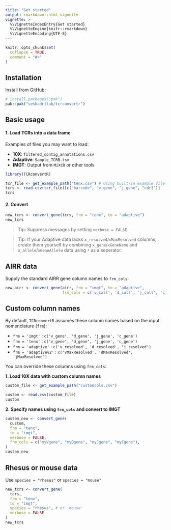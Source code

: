 ```yaml
---
title: "Get started"
output: rmarkdown::html_vignette
vignette: >
  %\VignetteIndexEntry{Get started}
  %\VignetteEngine{knitr::rmarkdown}
  %\VignetteEncoding{UTF-8}
---
```


```r
knitr::opts_chunk$set(
  collapse = TRUE,
  comment = "#>"
)
```

## Installation

Install from GitHub:

``` r
# install.packages("pak")
pak::pak("seshadrilab/tcrconvertr")
```

## Basic usage

#### 1. Load TCRs into a data frame

Examples of files you may want to load:

- **10X**: `filtered_contig_annotations.csv`
- **Adaptive**: `Sample_TCRB.tsv`
- **IMGT**: Output from `MiXCR` or other tools

```r
library(TCRconvertR)

tcr_file <- get_example_path("tenx.csv") # Using built-in example file
tcrs <- read.csv(tcr_file)[c("barcode", "v_gene", "j_gene", "cdr3")]
tcrs
```

####  2. Convert

```r
new_tcrs <- convert_gene(tcrs, frm = "tenx", to = "adaptive")
new_tcrs
```

> Tip: Suppress messages by setting `verbose = FALSE`.

> Tip: If your Adaptive data lacks `x_resolved`/`xMaxResolved` columns, create them yourself by combining `x_gene`/`xGeneName` and `x_allele`/`xGeneAllele` data using `*` as a seperator.


## AIRR data

Supply the standard AIRR gene column names to `frm_cols`:

```r
new_airr <- convert_gene(airr, frm = "imgt", to = "adaptive", 
                         frm_cols = c('v_call', 'd_call', 'j_call', 'c_call'))
```

## Custom column names

By default, `TCRconvertR` assumes these column names based on the input nomenclature (`frm`):

- `frm = 'imgt'` : `c('v_gene', 'd_gene', 'j_gene', 'c_gene')`
- `frm = 'tenx'` : `c('v_gene', 'd_gene', 'j_gene', 'c_gene')`
- `frm = 'adaptive'` : `c('v_resolved', 'd_resolved', 'j_resolved')`
- `frm = 'adaptivev2'` : `c('vMaxResolved', 'dMaxResolved', 'jMaxResolved')`

You can override these columns using `frm_cols`:

**1. Load 10X data with custom column names**

```r
custom_file <- get_example_path("customcols.csv")

custom <- read.csv(custom_file)
custom
```

**2. Specify names using `frm_cols` and convert to IMGT**

```r
custom_new <- convert_gene(
  custom,
  frm = "tenx",
  to = "imgt",
  verbose = FALSE,
  frm_cols = c("myVgene", "myDgene", "myJgene", "myCgene"),
)
custom_new
```

## Rhesus or mouse data

Use `species = "rhesus"` or `species = "mouse"`

```r
new_tcrs <- convert_gene(
  tcrs,
  frm = "tenx",
  to = "imgt",
  species = "rhesus", # or 'mouse'
  verbose = FALSE
)
new_tcrs
```


